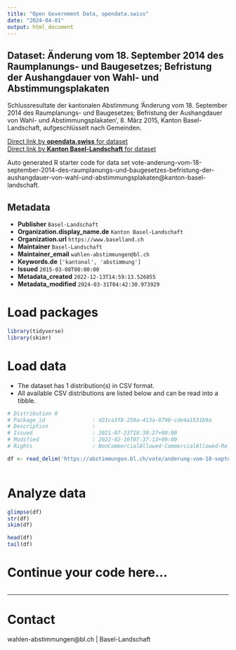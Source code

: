 ```yaml
---
title: "Open Government Data, opendata.swiss"
date: "2024-04-01"
output: html_document
---
```


## Dataset: Änderung vom 18. September 2014 des Raumplanungs- und Baugesetzes; Befristung der Aushangdauer von Wahl- und Abstimmungsplakaten

Schlussresultate der kantonalen Abstimmung 'Änderung vom 18. September 2014 des Raumplanungs- und Baugesetzes; Befristung der Aushangdauer von Wahl- und Abstimmungsplakaten', 8. März 2015, Kanton Basel-Landschaft, aufgeschlüsselt nach Gemeinden.

[Direct link by **opendata.swiss** for dataset](https://opendata.swiss/de/dataset/anderung-vom-18-september-2014-des-raumplanungs-und-baugesetzes-befristung-der-aushangdauer-von)<br>
[Direct link by **Kanton Basel-Landschaft** for dataset](https://abstimmungen.bl.ch/vote/anderung-vom-18-september-2014-des-raumplanungs-und-baugesetzes-befristung-der-aushangdauer-von-wahl-und-abstimmungsplakaten/data)

Auto generated R starter code for data set vote-anderung-vom-18-september-2014-des-raumplanungs-und-baugesetzes-befristung-der-aushangdauer-von-wahl-und-abstimmungsplakaten@kanton-basel-landschaft.

## Metadata

- **Publisher** `Basel-Landschaft`
- **Organization.display_name.de** `Kanton Basel-Landschaft`
- **Organization.url** `https://www.baselland.ch`
- **Maintainer** `Basel-Landschaft`
- **Maintainer_email** `wahlen-abstimmungen@bl.ch`
- **Keywords.de** `['kantonal', 'abstimmung']`
- **Issued** `2015-03-08T00:00:00`
- **Metadata_created** `2022-12-13T14:59:13.526855`
- **Metadata_modified** `2024-03-31T04:42:30.973929`


# Load packages

```r

library(tidyverse)
library(skimr)

```

# Load data

-   The dataset has 1 distribution(s) in CSV format.
-   All available CSV distributions are listed below and can be read into a tibble.

```r

# Distribution 0
# Package_id               : d21ca3f8-250a-413a-8790-cde4a1531b9a
# Description              : 
# Issued                   : 2021-07-23T18:30:27+00:00
# Modified                 : 2022-02-16T07:37:13+00:00
# Rights                   : NonCommercialAllowed-CommercialAllowed-ReferenceRequired

df <- read_delim('https://abstimmungen.bl.ch/vote/anderung-vom-18-september-2014-des-raumplanungs-und-baugesetzes-befristung-der-aushangdauer-von-wahl-und-abstimmungsplakaten/data-csv')



```

# Analyze data

```r

glimpse(df)
str(df)
skim(df)

head(df)
tail(df)

```

# Continue your code here...

```r

```

------------------------------------------------------------------------

# Contact

wahlen-abstimmungen@bl.ch | Basel-Landschaft
